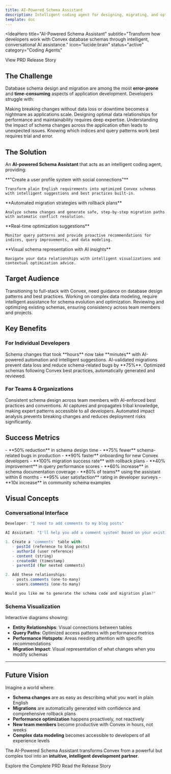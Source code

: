 ```yaml
---
title: AI-Powered Schema Assistant
description: Intelligent coding agent for designing, migrating, and optimizing Convex database schemas through natural language interactions.
template: doc
---
```



<IdeaHero 
  title="AI-Powered Schema Assistant" 
  subtitle="Transform how developers work with Convex database schemas through intelligent, conversational AI assistance."
  icon="lucide:brain"
  status="active"
  category="Coding Agents"
>
  <div slot="actions">
    <ActionButton href="/ideas/schema-assistant/prd" icon="lucide:clipboard-list">
      View PRD
    </ActionButton>
    <ActionButton href="/ideas/schema-assistant/blog" variant="outline" icon="lucide:book-open">
      Release Story
    </ActionButton>
  </div>
</IdeaHero>

## The Challenge

Database schema design and migration are among the most **error-prone** and **time-consuming** aspects of application development. Developers struggle with:

<FeatureGrid>
  <FeatureCard icon="lucide:alert-triangle" title="Schema Evolution Complexity">
    Making breaking changes without data loss or downtime becomes a nightmare as applications scale.
  </FeatureCard>
  <FeatureCard icon="lucide:network" title="Relationship Modeling">
    Designing optimal data relationships for performance and maintainability requires deep expertise.
  </FeatureCard>
  <FeatureCard icon="lucide:route" title="Migration Planning">
    Understanding the impact of schema changes across the application often leads to unexpected issues.
  </FeatureCard>
  <FeatureCard icon="lucide:zap" title="Performance Optimization">
    Knowing which indices and query patterns work best requires trial and error.
  </FeatureCard>
</FeatureGrid>

## The Solution

An **AI-powered Schema Assistant** that acts as an intelligent coding agent, providing:

<FeatureGrid title="Core Capabilities">
  <FeatureCard icon="lucide:message-circle" title="Natural Language Design" highlight>
    **"Create a user profile system with social connections"**
    
    Transform plain English requirements into optimized Convex schemas with intelligent suggestions and best practices built-in.
  </FeatureCard>
  
  <FeatureCard icon="lucide:git-branch" title="Intelligent Migration Planning">
    **Automated migration strategies with rollback plans**
    
    Analyze schema changes and generate safe, step-by-step migration paths with automatic conflict resolution.
  </FeatureCard>
  
  <FeatureCard icon="lucide:trending-up" title="Performance Analysis">
    **Real-time optimization suggestions**
    
    Monitor query patterns and provide proactive recommendations for indices, query improvements, and data modeling.
  </FeatureCard>
  
  <FeatureCard icon="lucide:eye" title="Interactive Schema Explorer">
    **Visual schema representation with AI insights**
    
    Navigate your data relationships with intelligent visualizations and contextual optimization advice.
  </FeatureCard>
</FeatureGrid>

## Target Audience

<FeatureGrid title="Who Benefits">
  <FeatureCard icon="lucide:code" title="Frontend Developers" subtitle="Primary Users">
    Transitioning to full-stack with Convex, need guidance on database design patterns and best practices.
  </FeatureCard>
  
  <FeatureCard icon="lucide:layers" title="Full-stack Developers" subtitle="Primary Users">
    Working on complex data modeling, require intelligent assistance for schema evolution and optimization.
  </FeatureCard>
  
  <FeatureCard icon="lucide:users" title="Team Leads" subtitle="Primary Users">
    Reviewing and optimizing existing schemas, ensuring consistency across team members and projects.
  </FeatureCard>
</FeatureGrid>

## Key Benefits

### For Individual Developers

<FeatureGrid>
  <FeatureCard icon="lucide:clock" title="Reduced Development Time">
    Schema changes that took **hours** now take **minutes** with AI-powered automation and intelligent suggestions.
  </FeatureCard>
  <FeatureCard icon="lucide:shield" title="Fewer Production Issues">
    AI-validated migrations prevent data loss and reduce schema-related bugs by **75%**.
  </FeatureCard>
  <FeatureCard icon="lucide:award" title="Improved Code Quality">
    Optimized schemas following Convex best practices, automatically generated and reviewed.
  </FeatureCard>
</FeatureGrid>

### For Teams & Organizations

<FeatureGrid>
  <FeatureCard icon="lucide:users-2" title="Standardized Patterns">
    Consistent schema design across team members with AI-enforced best practices and conventions.
  </FeatureCard>
  <FeatureCard icon="lucide:share-2" title="Knowledge Sharing">
    AI captures and propagates tribal knowledge, making expert patterns accessible to all developers.
  </FeatureCard>
  <FeatureCard icon="lucide:trending-down" title="Risk Mitigation">
    Automated impact analysis prevents breaking changes and reduces deployment risks significantly.
  </FeatureCard>
</FeatureGrid>

## Success Metrics

<FeatureGrid title="Measurable Impact">
  <FeatureCard icon="lucide:gauge" title="Developer Productivity" highlight>
    - **50% reduction** in schema design time
    - **75% fewer** schema-related bugs in production  
    - **90% faster** onboarding for new Convex developers
  </FeatureCard>
  
  <FeatureCard icon="lucide:code-2" title="Code Quality">
    - **100% migration success rate** with rollback plans
    - **40% improvement** in query performance scores
    - **60% increase** in schema documentation coverage
  </FeatureCard>
  
  <FeatureCard icon="lucide:heart" title="Adoption & Satisfaction">
    - **80% of teams** using the assistant within 6 months
    - **95% user satisfaction** rating in developer surveys  
    - **10x increase** in community schema examples
  </FeatureCard>
</FeatureGrid>

## Visual Concepts

### Conversational Interface

```typescript
Developer: "I need to add comments to my blog posts"

AI Assistant: "I'll help you add a comment system! Based on your existing blog schema, I recommend:

1. Create a 'comments' table with:
   - postId (reference to blog posts)
   - authorId (user reference) 
   - content (string)
   - createdAt (timestamp)
   - parentId (for nested comments)

2. Add these relationships:
   - posts.comments (one-to-many)
   - users.comments (one-to-many)

Would you like me to generate the schema code and migration plan?"
```

### Schema Visualization

Interactive diagrams showing:
- **Entity Relationships**: Visual connections between tables
- **Query Paths**: Optimized access patterns with performance metrics
- **Performance Hotspots**: Areas needing attention with specific recommendations
- **Migration Impact**: Visual representation of what changes when you modify schemas

---

## Future Vision

<FeatureCard icon="lucide:star" title="The Ultimate Development Experience" class="mt-8">
Imagine a world where:

- **Schema changes** are as easy as describing what you want in plain English
- **Migrations** are automatically generated with confidence and comprehensive rollback plans  
- **Performance optimization** happens proactively, not reactively
- **New team members** become productive with Convex in hours, not weeks
- **Complex data modeling** becomes accessible to developers of all experience levels

The AI-Powered Schema Assistant transforms Convex from a powerful but complex tool into an **intuitive, intelligent development partner**.
</FeatureCard>

<div class="text-center mt-12">
  <ActionButton href="/ideas/schema-assistant/prd" icon="lucide:clipboard-list" class="mr-4">
    Explore the Complete PRD
  </ActionButton>
  <ActionButton href="/ideas/schema-assistant/blog" variant="outline" icon="lucide:book-open">
    Read the Release Story
  </ActionButton>
</div>